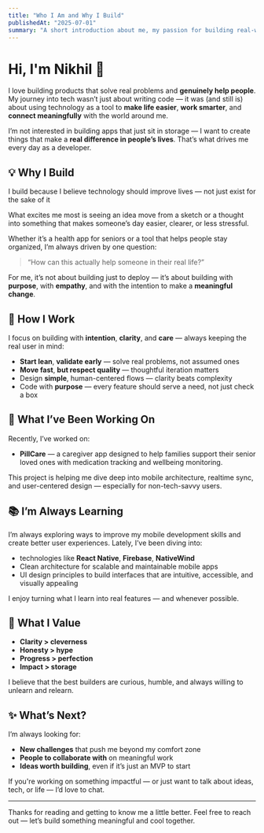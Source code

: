 ```yaml
---
title: "Who I Am and Why I Build"
publishedAt: "2025-07-01"
summary: "A short introduction about me, my passion for building real-world products, and my journey as a developer and problem-solver"
---
```


# Hi, I'm Nikhil 👋

I love building products that solve real problems and **genuinely help people**. My journey into tech wasn’t just about writing code — it was (and still is) about using technology as a tool to **make life easier**, **work smarter**, and **connect meaningfully** with the world around me.

I’m not interested in building apps that just sit in storage — I want to create things that make a **real difference in people’s lives**. That’s what drives me every day as a developer.

## 💡 Why I Build

I build because I believe technology should improve lives — not just exist for the sake of it

What excites me most is seeing an idea move from a sketch or a thought into something that makes someone’s day easier, clearer, or less stressful.

Whether it’s a health app for seniors or a tool that helps people stay organized, I’m always driven by one question:

> “How can this actually help someone in their real life?”

For me, it’s not about building just to deploy — it’s about building with **purpose**, with **empathy**, and with the intention to make a **meaningful change**.

## 🔧 How I Work

I focus on building with **intention**, **clarity**, and **care** — always keeping the real user in mind:
- **Start lean**, **validate early** — solve real problems, not assumed ones
- **Move fast**, **but respect quality** — thoughtful iteration matters
- Design **simple**, human-centered flows — clarity beats complexity
- Code with **purpose** — every feature should serve a need, not just check a box


## 🚀 What I’ve Been Working On

Recently, I’ve worked on:
- **PillCare** — a caregiver app designed to help families support their senior loved ones with medication tracking and wellbeing monitoring.

This project is helping me dive deep into mobile architecture, realtime sync, and user-centered design — especially for non-tech-savvy users.

## 📚 I’m Always Learning

I’m always exploring ways to improve my mobile development skills and create better user experiences. Lately, I’ve been diving into:
- technologies like **React Native**, **Firebase**, **NativeWind**
- Clean architecture for scalable and maintainable mobile apps
- UI design principles to build interfaces that are intuitive, accessible, and visually appealing

I enjoy turning what I learn into real features — and whenever possible.

## 🧠 What I Value

- **Clarity > cleverness**
- **Honesty > hype**
- **Progress > perfection**
- **Impact > storage**

I believe that the best builders are curious, humble, and always willing to unlearn and relearn.

## ✨ What’s Next?

I’m always looking for:
- **New challenges** that push me beyond my comfort zone
- **People to collaborate with** on meaningful work
- **Ideas worth building**, even if it’s just an MVP to start

If you're working on something impactful — or just want to talk about ideas, tech, or life — I’d love to chat.

---

Thanks for reading and getting to know me a little better. Feel free to reach out — let’s build something meaningful and cool together.

